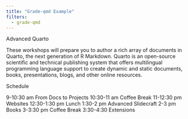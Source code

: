 ```yaml
---
title: "Grade-qmd Example"
filters:
  - grade-qmd
---
```


Advanced Quarto

These workshops will prepare you to author a rich array of documents in Quarto, the next generation of R Markdown. Quarto is an open-source scientific and technical publishing system that offers multilingual programming language support to create dynamic and static documents, books, presentations, blogs, and other online resources.

Schedule

9-10:30 am From Docs to Projects
10:30-11 am Coffee Break
11-12:30 pm Websites
12:30-1:30 pm Lunch
1:30-2 pm Advanced Slidecraft
2-3 pm Books
3-3:30 pm Coffee Break
3:30-4:30 Extensions


